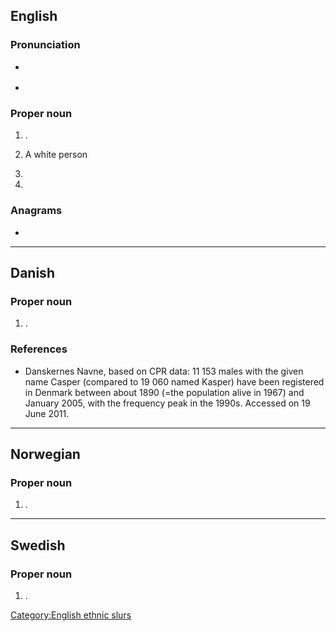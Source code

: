==English==
{{wp|Casper (disambiguation)}}

===Pronunciation===
* {{a|GA}} {{IPA|en|/ˈkæspɚ/}}
* {{audio|en|En-au-Casper.ogg|Audio (AU)}}

===Proper noun===
{{en-proper noun}}

# {{given name|en|male|from=Old Persian|usage=occasional|var=Caspar}}.
# {{lb|en|offensive|slang}} A white person
# {{place|en|city/county seat|co/Natrona County|s/Wyoming|c/USA}}
# {{place|en|mountain|s/Wyoming}}

===Anagrams===
* {{anagrams|en|a=aceprs|CASREP|Pacers|Scaper|capers|crapes|e-scrap|escarp|pacers|parsec|recaps|scaper|scrape|secpar|spacer}}

[[Category:English ethnic slurs]]

----

==Danish==

===Proper noun===
{{da-proper noun}}

# {{given name|da|male|var=Kasper}}.

===References===
* [http://www.danskernesnavne.navneforskning.ku.dk/ ] Danskernes Navne, based on CPR data: 11 153 males with the given name Casper (compared to 19 060 named Kasper) have been registered in Denmark between about 1890 (=the population alive in 1967) and January 2005, with the frequency peak in the 1990s. Accessed on 19 June 2011.

----

==Norwegian==

===Proper noun===
{{no-proper noun}}

# {{given name|no|male|var=Kasper}}.

----

==Swedish==

===Proper noun===
{{sv-proper noun|c}}

# {{given name|sv|male|var=Kasper}}.